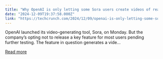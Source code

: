 ```yaml
---
title: "Why OpenAI is only letting some Sora users create videos of real people"
date: "2024-12-09T19:37:58.000Z"
link: "https://techcrunch.com/2024/12/09/openai-is-only-letting-some-sora-users-create-videos-of-real-people/"
---
```


OpenAI launched its video-generating tool, Sora, on Monday. But the company&#8217;s opting not to release a key feature for most users pending further testing. The feature in question generates a vide...

[Read more](https://techcrunch.com/2024/12/09/openai-is-only-letting-some-sora-users-create-videos-of-real-people/)
